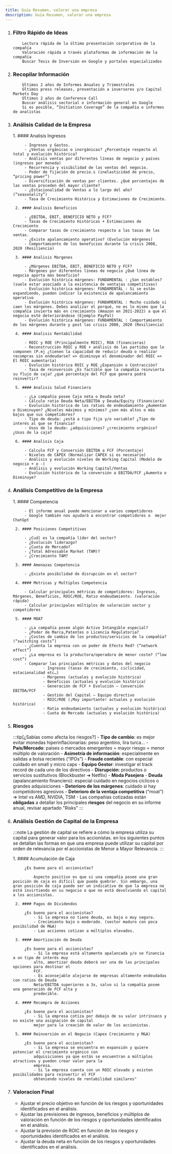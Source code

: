 ```yaml
---
title: Guía Resumen, valorar una empresa
description: Guía Resumen, valorar una empresa
---
```




<Steps>

1. ### Filtro Rápido de Ideas

	```
		Lectura rápida de la última presentación corporativa de la compañía
		Valoración rápida a través plataformas de información de la compañía
		Buscar Tesis de Inversión en Google y portales especializados

	```

2. ### Recopilar Información

	```
		Últimos 2 años de Informes Anuales y Trimestrales
		Últimos press releases, presentación a inversores y/o Capital Markets Day
		Últimos 2 años de Conference Call 
		Buscar análisis sectorial o información general en Google
		Si es posible, “Initiation Coverage” de la compañía o informes de analistas
	```

3. ### Análisis Calidad de la Empresa

	<Steps>
		1. #### Analisis Ingresos

			- Ingresos y Gastos.
			- ¿Ventas orgánicas o inorgánicas? ¿Porcentaje respecto al total y evolución histórica?
			- Análisis ventas por diferentes líneas de negocio y países (ingresos por moneda)
			- Recurrencia y visibilidad de las ventas del negocio.
			- Poder de fijación de precio.s (inelasticidad de precio, “pricing power”)
			- Diversificación de ventas por clientes. ¿Qué porcentajes de las ventas proceden del mayor cliente?
			- ¿Estacionalidad de Ventas a lo largo del año? (“seasonality”)
			- Tasa de Crecimiento Histórica y Estimaciones de Crecimiento.

		2. #### Analisis Beneficios

			- ¿EBITDA, EBIT, BENEFICIO NETO y FCF?
			- Tasas de Crecimiento Históricas + Estimaciones de Crecimiento
			- Comparar tasas de crecimiento respecto a las tasas de las ventas.
			- ¿Existe apalancamiento operativo? (Evolución márgenes)
			- Comportamiento de los beneficios durante la crisis 2008, 2020 (Resiliencia)

		3. #### Analisis Margenes

			- ¿Márgenes EBITDA, EBIT, BENEFICIO NETO y FCF?
			- Márgenes por diferentes líneas de negocio ¿Qué línea de negocio aporta más beneficio?
			- Evolución histórica márgenes: FUNDAMENTAL : ¿Son estables? (suele estar asociado a la existencia de ventajas competitivas)
			- Evolución histórica márgenes: FUNDAMENTAL : Si se están expandiendo, pueden indicar la existencia de apalancamiento operativo
			- Evolución histórica márgenes: FUNDAMENTAL : Mucho cuidado si caen los márgenes. Debes analizar el porqué, no es lo mismo que la compañía invierta más en crecimiento (Amazon en 2021-2022) a que el negocio esté deteriorándose (Ejemplo PayPal)
			- Evolución histórica márgenes: FUNDAMENTAL : Comportamiento de los márgenes durante y post las crisis 2008, 2020 (Resiliencia)

		4. #### Analisis Rentabilidad

			- ROIC y ROE (Principalmente ROIC), ROA (financieras)
			- Reconstrucción ROIC y ROE + análisis de las partidas que lo componen (P.ej ¿tienen la capacidad de reducir deuda o realizar recompras sin endeudarse? => disminuye el denominador del ROIC => El ROIC aumentaría)
			- Evolución histórica ROIC y ROE ¿Expansión o Contracción?
			- Tasa de reinversión ¿Es factible que la compañía reinvierta su flujo de caja? ¿qué porcentaje del FCF que genera podrá reinvertir?

		5. #### Analisis Salud Financiera

			- ¿La compañía posee Caja neta o Deuda neta?
			- Cálculo ratio Deuda Neta/EBITDA y Deuda/Equity (Financiera)
			- Evolución histórica de los ratios de endeudamiento ¿Aumentan o Disminuyen? ¿Niveles máximos y mínimos? ¿son más altos o más bajos que sus competidores?
			- Tipo de deuda: ¿está a tipo fijo y/o variable? ¿Tipo de interés al que se financia?
			- Usos de la deuda: ¿adquisiciones? ¿crecimiento orgánico? ¿Usos de la caja?

		6. #### Analisis Caja

			- Calculo FCF y Conversión EBITDA a FCF (Porcentaje)
			- Niveles de CAPEX (Normalizar CAPEX si es necesario)
			- Análisis y evolución niveles de Working Capital (Modelo de negocio + o -)
			- Análisis y evolución Working Capital/Ventas
			- Evolución histórica de la conversión a EBITDA/FCF ¿Aumenta o Disminuye?

	</Steps>

4. ### Análisis Competitivo de la Empresa

	<Steps>
		1. #### Competencia

			- El informe anual puede mencionar a varios competidores
			- Google también nos ayudará a encontrar competidores o  mejor ChatGpt

		2. #### Posiciones Competitivas

			- ¿Cuál es la compañía líder del sector?
			- ¿Evolución liderazgo?
			- ¿Cuota de Mercado?
			- ¿Total Adressable Market (TAM)?
			- ¿Crecimiento TAM?

		3. #### Amenazas Competencia
		
			- ¿Existe posibilidad de disrupción en el sector?

		4. #### Metricas y Multiplos Competencia

			- Calcular principales métricas de competidores: Ingresos, Márgenes, Beneficios, ROIC/ROE, Ratio endeudamiento. (valoración rápida)
			- Calcular principales múltiplos de valoración sector y competidores

		5. #### MOAT

			- ¿La compañía posee algún Activo Intangible especial?
			- ¿Poder de Marca,Patentes o Licencia Regulatoria?
			- ¿Costes de cambio de los productos/servicios de la compañía? (“switching costs”)
			- ¿Cuenta la empresa con un poder de Efecto Red? (“network effect”)
			- ¿La empresa es la productora/operadora de menor coste? (“low cost”)
			- Comparar las principales métricas y datos del negocio
					- Ingresos (tasas de crecimiento, ciclicidad, estacionalidad etc…)
					- Márgenes (actuales y evolución histórica)
					- Beneficios (actuales y evolución histórica)
					- Generación de FCF + Evolución – Conversión EBITDA/FCF
					- Gestión del Capital – Equipo directivo
					- ROIC/ROE (¡Muy importante! actuales y evolución histórica)
					- Ratio endeudamiento (actuales y evolución histórica)
					- Cuota de Mercado (actuales y evolución histórica)

	</Steps>

5. ### Riesgos

	:::tip[¿Sabías como afecta los riesgos?]
		- **Tipo de cambio**: es mejor evitar monedas hiperinflacionarias: peso argentino, lira turca...
		- **País/Mercado**: países o mercados emergentes = mayor riesgo = menor múltiplo de valoración
		- **Asimetría de información**: especialmente en salidas a bolsa recientes (“IPOs”)
		- **Fraude contable**: con especial cuidado en small y micro caps
		- **Equipo Gestor**: investigar el track record de cada uno de los directivos
		- **Disrupción**: productos o servicios sustitutivos (Blockbuster ➔ Netflix)
		- **Moda Pasejera**
		- **Deuda** (apalancamiento financiero): especial cuidado en negocios cíclicos o grandes adquisiciones
		- **Deterioro de los márgenes**: cuidado si hay competidores agresivos
		- **Deterioro de la ventaja competitiva** (“moat”) => Intel vs AMD, NVIDIA, TSM
		- Las compañías cotizadas están **obligadas** a detallar los principales **riesgos** del negocio en su informe anual, revisar apartado "Risks"
	:::

6. ### Análisis Gestión de Capital de la Empresa

	:::note
		La gestión de capital se refiere a cómo la empresa utiliza su capital para generar valor para los accionistas. en los siguientes puntos se detallan las formas en que una empresa puede utilizar su capital por orden de relevancia por el accionistas de Menor a Mayor Relevancia.
	:::

	<Steps>
		1. #### Acumulación de Caja
			
			¿Es bueno para el accionistas?

				Aspecto positivo es que si una compañía posee una gran posición de caja es difícil que pueda quebrar. Sin embargo, una gran posición de caja puede ser un indicativo de que la empresa no está invirtiendo en su negocio o que no está devolviendo el capital a los accionistas.

		2. #### Pagos de Dividendos

			¿Es bueno para el accionistas?
				- Si la empresa no tiene deuda, es baja o muy segura.
				- Crecimiento bajo o moderado. (sector maduro con poca posibilidad de M&A)
				- Las acciones cotizan a múltiplos elevados.

		3. #### Amortización de Deuda

			¿Es bueno para el accionistas?
				- Si la empresa está altamente apalancada y/o se financia a un tipo de interés muy
				alto, amortizar deuda deberá ser una de las principales opciones para destinar el
				FCF.
				- Es aconsejable alejarse de empresas altamente endeudadas con ratios de Deuda
				Neta/EBITDA superiores a 3x, salvo si la compañía posee una generación de FCF alta y
				predecible.

		4. #### Recompra de Acciones

			¿Es bueno para el accionistas?
				- Si la empresa cotiza por debajo de su valor intrínseco y no existe una asignación de capital 
				mejor para la creación de valor de los accionistas.

		5. #### Reinversión en el Negocio (Capex Crecimiento y M&A)

			¿Es bueno para el accionistas?
				- Si la empresa se encuentra en expansión y quiere potenciar el crecimiento orgánico con
				adquisiciones ya que estás se encuentran a múltiplos atractivos y pueden crear valor para la
				empresa.
				- Si la empresa cuenta con un ROIC elevado y existen posibilidades para reinvertir el FCF
				obteniendo niveles de rentabilidad similares"

	</Steps>

6. ### Valoracion Final

	- Ajustar el precio objetivo en función de los riesgos y oportunidades identificados en el análisis. 
	- Ajustar las previsiones de ingresos, beneficios y múltiplos de valoración en función de los riesgos y oportunidades identificados en el análisis.
	- Ajustar la previsión de ROIC en función de los riesgos y oportunidades identificados en el análisis.
	- Ajustar la deuda neta en función de los riesgos y oportunidades identificados en el análisis.

</Steps>
